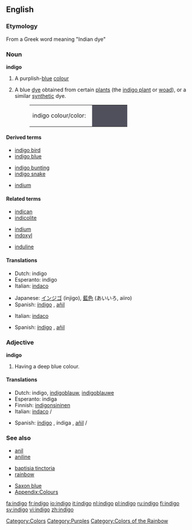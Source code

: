 {{wikipedia}}
==English==

===Etymology===
From a Greek word meaning "Indian dye"

===Noun===
'''indigo'''

# {{colour}} A purplish-[[blue]] [[colour]]
# A blue [[dye]] obtained from certain [[plant]]s (the [[indigo plant]] or [[woad]]), or a similar [[synthetic]] dye.
#:<table><tr><td>indigo colour/color: &nbsp;</td><td bgcolor="#50505D" width="80">&nbsp; </td></tr></table>

====Derived terms====
{{top3}}
*[[indigo bird]]
*[[indigo blue]]
{{mid3}}
*[[indigo bunting]]
*[[indigo snake]]
{{mid3}}
*[[indium]]<!--see the etymology for that word-->
{{bottom}}

====Related terms====
{{top3}}
*[[indican]]
*[[indicolite]]
{{mid3}}
*[[indium]]
*[[indoxyl]]
{{mid3}}
*[[induline]]
{{bottom}}

====Translations====
{{trans-top|colour}}
*Dutch: indigo {{n}}
*Esperanto: indigo
*Italian: [[indaco]] {{m}}
{{trans-mid}}
*Japanese: [[インジゴ]] (injigo), [[藍色]] (あいいろ, aiiro)
*Spanish: [[índigo]] {{m}}, [[añil]] {{m}}
{{trans-bottom}}

{{trans-top|dye}}
*Italian: [[indaco]] {{m}}
{{trans-mid}}
*Spanish: [[índigo]] {{m}}, [[añil]] {{m}}
{{trans-bottom}}

===Adjective===
'''indigo'''

# {{colour}} Having a deep blue colour.

====Translations====
{{trans-top|colour}}
*Dutch: indigo, [[indigoblauw]], [[indigoblauwe]]
*Esperanto: indiga
*Finnish: [[indigonsininen]]
*Italian: [[indaco]] {{m}}/{{f}}
{{trans-mid}}
*Spanish: [[índigo]] {{m}}, índiga {{f}}, [[añil]] {{m}}/{{f}}
{{trans-bottom}}

===See also===
{{top3}}
*[[anil]]
*[[aniline]]
{{mid3}}
*[[baptisia tinctoria]]
*[[rainbow]]
{{mid3}}
*[[Saxon blue]]
*[[Wiktionary Appendix:Colours|Appendix:Colours]]
{{bottom}}

[[Category:Colors]]
[[Category:Purples]]
[[Category:Colors of the Rainbow]]

[[fa:indigo]]
[[fr:indigo]]
[[io:indigo]]
[[it:indigo]]
[[nl:indigo]]
[[pl:indigo]]
[[ru:indigo]]
[[fi:indigo]]
[[sv:indigo]]
[[vi:indigo]]
[[zh:indigo]]